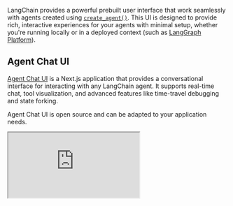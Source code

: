 LangChain provides a powerful prebuilt user interface that work seamlessly with agents created using [`create_agent()`](../langchain/agents). This UI is designed to provide rich, interactive experiences for your agents with minimal setup, whether you're running locally or in a deployed context (such as [LangGraph Platform](/langsmith/)).

## Agent Chat UI

[Agent Chat UI](https://github.com/langchain-ai/agent-chat-ui) is a Next.js application that provides a conversational interface for interacting with any LangChain agent. It supports real-time chat, tool visualization, and advanced features like time-travel debugging and state forking.

Agent Chat UI is open source and can be adapted to your application needs.

<Frame>
<iframe
  className="w-full aspect-video rounded-xl"
  src="https://www.youtube.com/embed/lInrwVnZ83o?si=Uw66mPtCERJm0EjU"
  title="Agent Chat UI"
  allow="accelerometer; autoplay; clipboard-write; encrypted-media; gyroscope; picture-in-picture"
  allowFullScreen
/>
</Frame>

### Features

<Accordion title="Tool visualization">
Studio automatically renders tool calls and results in an intuitive interface.
<Frame>
![Tool visualization in Studio](/oss/images/studio_tools.gif)
</Frame>
</Accordion>

<Accordion title="Time-travel debugging">
Navigate through conversation history and fork from any point
<Frame>
![Time-travel debugging in Studio](/oss/images/studio_fork.gif)
</Frame>
</Accordion>

<Accordion title="State inspection">
View and modify agent state at any point during execution
<Frame>
![State inspection in Studio](/oss/images/studio_state.gif)
</Frame>
</Accordion>

<Accordion title="Human-in-the-loop">
Built-in support for reviewing and responding to agent requests
<Frame>
![Human-in-the-Loop in Studio](/oss/images/studio_hitl.gif)
</Frame>
</Accordion>

<Tip>
You can use generative UI in the Agent Chat UI. For more information, see [Implement generative user interfaces with LangGraph](/langsmith/generative-ui-react).
</Tip>


### Quick start

The fastest way to get started is using the hosted version:

1. **Visit [Agent Chat UI](https://agentchat.vercel.app)**
2. **Connect your agent** by entering your deployment URL or local server address
3. **Start chatting** - the UI will automatically detect and render tool calls and interrupts

### Local development

For customization or local development, you can run Agent Chat UI locally:

<CodeGroup>
```bash Use npx
# Create a new Agent Chat UI project
npx create-agent-chat-app my-chat-ui
cd my-chat-ui

# Install dependencies and start
pnpm install
pnpm dev
```
```bash Clone repository
# Clone the repository
git clone https://github.com/langchain-ai/agent-chat-ui.git
cd agent-chat-ui

# Install dependencies and start
pnpm install
pnpm dev
```
</CodeGroup>

